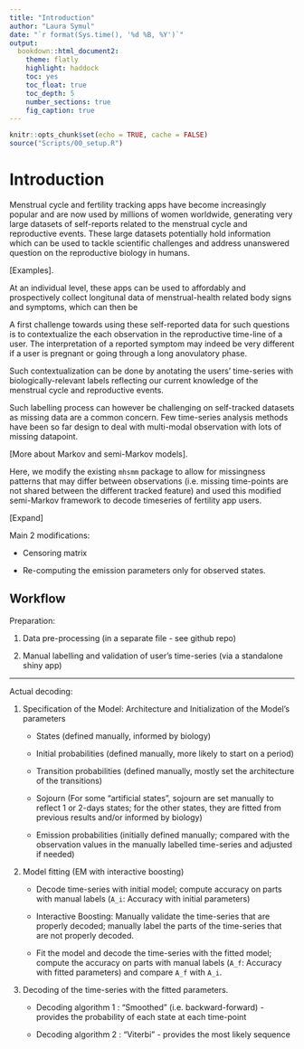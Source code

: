 ```yaml
---
title: "Introduction"
author: "Laura Symul"
date: "`r format(Sys.time(), '%d %B, %Y')`"
output: 
  bookdown::html_document2: 
    theme: flatly
    highlight: haddock
    toc: yes
    toc_float: true
    toc_depth: 5
    number_sections: true
    fig_caption: true
---
```



```r
knitr::opts_chunk$set(echo = TRUE, cache = FALSE)
source("Scripts/00_setup.R")
```

# Introduction

Menstrual cycle and fertility tracking apps have become increasingly popular and are now used by millions of women worldwide, generating very large datasets of self-reports related to the menstrual cycle and reproductive events. These large datasets potentially hold information which can be used to tackle scientific challenges and address unanswered question on the reproductive biology in humans. 

[Examples].

At an individual level, these apps can be used to affordably and prospectively collect longitunal data of menstrual-health related body signs and symptoms, which can then be 

A first challenge towards using these self-reported data for such questions is to contextualize the each observation in the reproductive time-line of a user. The interpretation of a reported symptom may indeed be very different if a user is pregnant or going through a long anovulatory phase.

Such contextualization can be done by anotating the users' time-series with biologically-relevant labels reflecting our current knowledge of the menstrual cycle and reproductive events. 

Such labelling process can however be challenging on self-tracked datasets as missing data are a common concern. Few time-series analysis methods have been so far design to deal with multi-modal observation with lots of missing datapoint. 

[More about Markov and semi-Markov models].

Here, we modify the existing `mhsmm` package to allow for missingness patterns that may differ between observations (i.e. missing time-points are not shared between the different tracked feature) and used this modified semi-Markov framework to decode timeseries of fertility app users.


[Expand]

Main 2 modifications:

- Censoring matrix

- Re-computing the emission parameters only for observed states.



## Workflow

Preparation:

1. Data pre-processing (in a separate file - see github repo)

2. Manual labelling and validation of user's time-series (via a standalone shiny app)

***

Actual decoding:

1. Specification of the Model: Architecture and Initialization of the Model's parameters

    + States (defined manually, informed by biology)
  
    + Initial probabilities (defined manually, more likely to start on a period)
  
    + Transition probabilities (defined manually, mostly set the architecture of the transitions)
  
    + Sojourn (For some "artificial states", sojourn are set manually to reflect 1 or 2-days states; for the other states, they are fitted from previous results and/or informed by biology)
  
    + Emission probabilities (initially defined manually; compared with the observation values in the manually labelled time-series and adjusted if needed)
    
    
2. Model fitting (EM with interactive boosting)  

    + Decode time-series with initial model; compute accuracy on parts with manual labels (`A_i`: Accuracy with initial parameters)
    
    + Interactive Boosting: Manually validate the time-series that are properly decoded; manually label the parts of the time-series that are not properly decoded.
    
    + Fit the model and decode the time-series with the fitted model; compute the accuracy on parts with manual labels (`A_f`: Accuracy with fitted parameters) and compare `A_f` with `A_i`.


3. Decoding of the time-series with the fitted parameters.

    + Decoding algorithm 1 : "Smoothed" (i.e. backward-forward) - provides the probability of each state at each time-point
  
    + Decoding algorithm 2 : "Viterbi" - provides the most likely sequence



